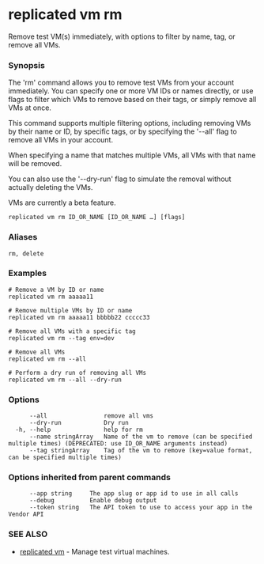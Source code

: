 # replicated vm rm

Remove test VM(s) immediately, with options to filter by name, tag, or remove all VMs.

### Synopsis

The 'rm' command allows you to remove test VMs from your account immediately. You can specify one or more VM IDs or names directly, or use flags to filter which VMs to remove based on their tags, or simply remove all VMs at once.

This command supports multiple filtering options, including removing VMs by their name or ID, by specific tags, or by specifying the '--all' flag to remove all VMs in your account.

When specifying a name that matches multiple VMs, all VMs with that name will be removed.

You can also use the '--dry-run' flag to simulate the removal without actually deleting the VMs.

VMs are currently a beta feature.

```
replicated vm rm ID_OR_NAME [ID_OR_NAME …] [flags]
```

### Aliases

```
rm, delete
```

### Examples

```
# Remove a VM by ID or name
replicated vm rm aaaaa11

# Remove multiple VMs by ID or name
replicated vm rm aaaaa11 bbbbb22 ccccc33

# Remove all VMs with a specific tag
replicated vm rm --tag env=dev

# Remove all VMs
replicated vm rm --all

# Perform a dry run of removing all VMs
replicated vm rm --all --dry-run
```

### Options

```
      --all                remove all vms
      --dry-run            Dry run
  -h, --help               help for rm
      --name stringArray   Name of the vm to remove (can be specified multiple times) (DEPRECATED: use ID_OR_NAME arguments instead)
      --tag stringArray    Tag of the vm to remove (key=value format, can be specified multiple times)
```

### Options inherited from parent commands

```
      --app string     The app slug or app id to use in all calls
      --debug          Enable debug output
      --token string   The API token to use to access your app in the Vendor API
```

### SEE ALSO

* [replicated vm](replicated-cli-vm)	 - Manage test virtual machines.

